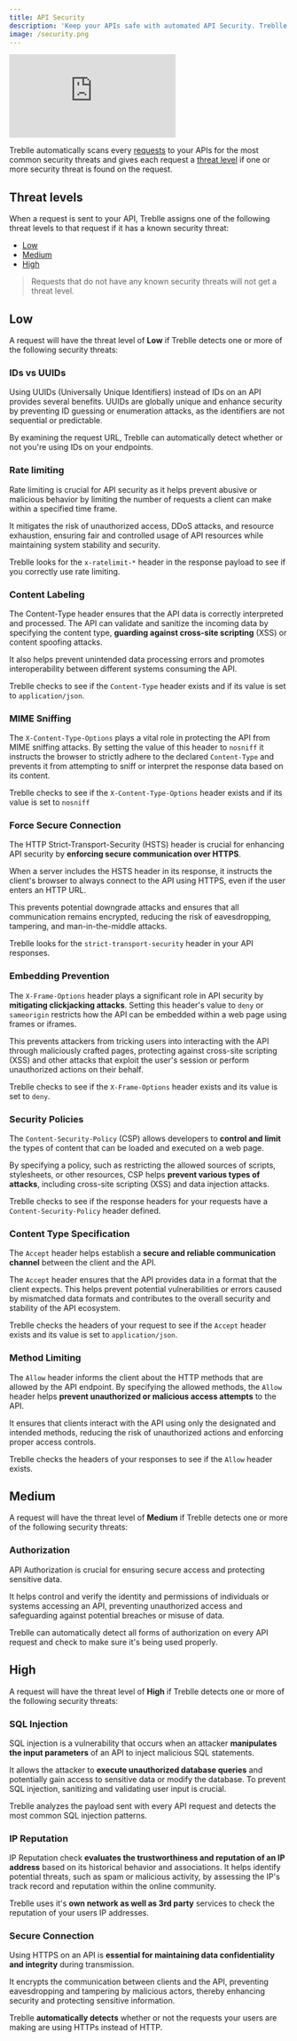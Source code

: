 ```yaml
---
title: API Security
description: 'Keep your APIs safe with automated API Security. Treblle makes 15 security checks on every single API request and gives it one of three threat levels: Low, Medium or High.'
image: /security.png
---
```


<iframe class="w-full aspect-[16/9]" src="https://www.youtube.com/embed/rMOGyFbu63k?si=fSvmSJXRT3AoGUry" aria-label="YouTube video player" frameborder="0" allow="accelerometer; autoplay; clipboard-write; encrypted-media; gyroscope; picture-in-picture; web-share" allowfullscreen></iframe>

Treblle automatically scans every [requests](/treblle/requests/) to your APIs for the most common security threats and gives each request a [threat level](#threat-levels) if one or more security threat is found on the request.

## Threat levels

When a request is sent to your API, Treblle assigns one of the following threat levels to that request if it has a known security threat:

- [Low](#low)
- [Medium](#medium)
- [High](#high)

> Requests that do not have any known security threats will not get a threat level.

## Low

A request will have the threat level of **Low** if Treblle detects one or more of the following security threats:

### IDs vs UUIDs

Using UUIDs (Universally Unique Identifiers) instead of IDs on an API provides several benefits. UUIDs are globally unique and enhance security by preventing ID guessing or enumeration attacks, as the identifiers are not sequential or predictable.

By examining the request URL, Treblle can automatically detect whether or not you're using IDs on your endpoints.

### Rate limiting

Rate limiting is crucial for API security as it helps prevent abusive or malicious behavior by limiting the number of requests a client can make within a specified time frame.

It mitigates the risk of unauthorized access, DDoS attacks, and resource exhaustion, ensuring fair and controlled usage of API resources while maintaining system stability and security.

Treblle looks for the `x-ratelimit-*` header in the response payload to see if you correctly use rate limiting.

### Content Labeling

The Content-Type header ensures that the API data is correctly interpreted and processed. The API can validate and sanitize the incoming data by specifying the content type, **guarding against cross-site scripting** (XSS) or content spoofing attacks.

It also helps prevent unintended data processing errors and promotes interoperability between different systems consuming the API.

Treblle checks to see if the `Content-Type` header exists and if its value is set to `application/json`.

### MIME Sniffing

The `X-Content-Type-Options` plays a vital role in protecting the API from MIME sniffing attacks. By setting the value of this header to `nosniff` it instructs the browser to strictly adhere to the declared `Content-Type` and prevents it from attempting to sniff or interpret the response data based on its content.

Treblle checks to see if the `X-Content-Type-Options` header exists and if its value is set to `nosniff`

### Force Secure Connection

The HTTP Strict-Transport-Security (HSTS) header is crucial for enhancing API security by **enforcing secure communication over HTTPS**.

When a server includes the HSTS header in its response, it instructs the client's browser to always connect to the API using HTTPS, even if the user enters an HTTP URL.

This prevents potential downgrade attacks and ensures that all communication remains encrypted, reducing the risk of eavesdropping, tampering, and man-in-the-middle attacks.

Treblle looks for the `strict-transport-security` header in your API responses.

### Embedding Prevention

The `X-Frame-Options` header plays a significant role in API security by **mitigating clickjacking attacks**. Setting this header's value to `deny` or `sameorigin` restricts how the API can be embedded within a web page using frames or iframes.

This prevents attackers from tricking users into interacting with the API through maliciously crafted pages, protecting against cross-site scripting (XSS) and other attacks that exploit the user's session or perform unauthorized actions on their behalf.

Treblle checks to see if the `X-Frame-Options` header exists and its value is set to `deny`.

### Security Policies

The `Content-Security-Policy` (CSP) allows developers to **control and limit** the types of content that can be loaded and executed on a web page.

By specifying a policy, such as restricting the allowed sources of scripts, stylesheets, or other resources, CSP helps **prevent various types of attacks**, including cross-site scripting (XSS) and data injection attacks.

Treblle checks to see if the response headers for your requests have a `Content-Security-Policy` header defined.

### Content Type Specification

The `Accept` header helps establish a **secure and reliable communication channel** between the client and the API.

The `Accept` header ensures that the API provides data in a format that the client expects. This helps prevent potential vulnerabilities or errors caused by mismatched data formats and contributes to the overall security and stability of the API ecosystem.

Treblle checks the headers of your request to see if the `Accept` header exists and its value is set to `application/json`.

### Method Limiting

The `Allow` header informs the client about the HTTP methods that are allowed by the API endpoint. By specifying the allowed methods, the `Allow` header helps **prevent unauthorized or malicious access attempts** to the API.

It ensures that clients interact with the API using only the designated and intended methods, reducing the risk of unauthorized actions and enforcing proper access controls.

Treblle checks the headers of your responses to see if the `Allow` header exists.

## Medium

A request will have the threat level of **Medium** if Treblle detects one or more of the following security threats:

### Authorization

API Authorization is crucial for ensuring secure access and protecting sensitive data.

It helps control and verify the identity and permissions of individuals or systems accessing an API, preventing unauthorized access and safeguarding against potential breaches or misuse of data.

Treblle can automatically detect all forms of authorization on every API request and check to make sure it's being used properly.

## High

A request will have the threat level of **High** if Treblle detects one or more of the following security threats:

### SQL Injection

SQL injection is a vulnerability that occurs when an attacker **manipulates the input parameters** of an API to inject malicious SQL statements.

It allows the attacker to **execute unauthorized database queries** and potentially gain access to sensitive data or modify the database. To prevent SQL injection, sanitizing and validating user input is crucial.

Treblle analyzes the payload sent with every API request and detects the most common SQL injection patterns.

### IP Reputation

IP Reputation check **evaluates the trustworthiness and reputation of an IP address** based on its historical behavior and associations. It helps identify potential threats, such as spam or malicious activity, by assessing the IP's track record and reputation within the online community.

Treblle uses it's **own network as well as 3rd party** services to check the reputation of your users IP addresses.

### Secure Connection

Using HTTPS on an API is **essential for maintaining data confidentiality and integrity** during transmission.

It encrypts the communication between clients and the API, preventing eavesdropping and tampering by malicious actors, thereby enhancing security and protecting sensitive information.

Treblle **automatically detects** whether or not the requests your users are making are using HTTPs instead of HTTP.